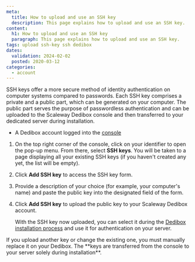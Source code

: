 ```yaml
---
meta:
  title: How to upload and use an SSH key
  description: This page explains how to upload and use an SSH key.
content:
  h1: How to upload and use an SSH key
  paragraph: This page explains how to upload and use an SSH key.
tags: upload ssh-key ssh dedibox
dates:
  validation: 2024-02-02
  posted: 2020-03-12
categories:
  - account
---
```


SSH keys offer a more secure method of identity authentication on computer systems compared to passwords. Each SSH key comprises a private and a public part, which can be generated on your computer. The public part serves the purpose of passwordless authentication and can be uploaded to the Scaleway Dedibox console and then transferred to your dedicated server during installation.

<Macro id="requirements" />

- A Dedibox account logged into the [console](https://console.online.net)

1. On the top right corner of the console, click on your identifier to open the pop-up menu. From there, select **SSH keys**.
    <Lightbox src="scaleway-dedibox-console-ssh-key-menu.webp" />
    You will be taken to a page displaying all your existing SSH keys (if you haven't created any yet, the list will be empty).
2. Click **Add SSH key** to access the SSH key form.
3. Provide a description of your choice (for example, your computer's name) and paste the public key into the designated field of the form.
4. Click **Add SSH key** to upload the public key to your Scaleway Dedibox account.

    With the SSH key now uploaded, you can select it during the [Dedibox installation process](/dedibox/dedicated-servers/how-to/install-a-server/) and use it for authentication on your server.
  <Message type="note">
    If you upload another key or change the existing one, you must manually replace it on your Dedibox. The **keys are transferred from the console to your server solely during installation**.
  </Message>


